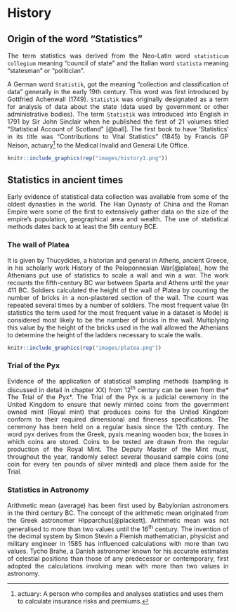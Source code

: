 # History {#history}
## Origin of the word “Statistics”  
<p style="text-align: justify;">The term statistics was derived from the Neo-Latin word `statisticum collegium` meaning “council of state" and the Italian word `statista` meaning "statesman" or "politician".</p>  

<p style="text-align: justify;">A German word `Statistik`, got the meaning "collection and classification of data" generally in the early 19th century. This word was first introduced by Gottfried Achenwall (1749). `Statistik` was  originally designated as a term for analysis of data about the state (data used by government or other administrative bodies). The term `Statistik` was introduced into English in 1791 by Sir John Sinclair when he published the first of 21 volumes titled "Statistical Account of Scotland" [@ball]. The first book to have 'Statistics' in its title was "Contributions to Vital Statistics" (1845) by Francis GP Neison, actuary^[actuary: A person who compiles and analyses statistics and uses them to calculate insurance risks and premiums.] to the Medical Invalid and General Life Office.</p>
```{r scotland, echo=FALSE,fig.cap='Statistical Account of Scotland by Sir John Sinclair (1749)',fig.height=4, fig.align='center'}
knitr::include_graphics(rep("images/history1.png"))
```
## Statistics in ancient times  

<p style="text-align: justify;">Early evidence of statistical data collection was available from some of the oldest dynasties in the world. The Han Dynasty of China and the Roman Empire were some of the first to extensively gather data on the size of the empire's population, geographical area and wealth. The use of statistical methods dates back to at least the 5th century BCE.</p>

### The wall of Platea  
<p style="text-align: justify;">It is given by Thucydides, a historian and general in Athens, ancient Greece, in his scholarly work History of the Peloponnesian War[@platea], how the Athenians put use of statistics to scale a wall and win a war. The work recounts the fifth-century BC war between Sparta and Athens until the year 411 BC. Soldiers calculated the height of the wall of Platea by counting the number of bricks in a non-plastered section of the wall. The count was repeated several times by a number of soldiers. The most frequent value (In statistics the term used for the most frequent value in a dataset is Mode) is considered most likely to be the number of bricks in the wall. Multiplying this value by the height of the bricks used in the wall allowed the Athenians to determine the height of the ladders necessary to scale the walls.</p>

```{r platea, echo=FALSE,fig.cap='Part of the wall of platea',fig.height=4, fig.align='center'}
knitr::include_graphics(rep("images/platea.png"))
```

### Trial of the Pyx  
<p style="text-align: justify;">Evidence of the application of statistical sampling methods (sampling is discussed in detail in chapter XX) from 12^th^ century can be seen from the* The Trial of the Pyx*. The Trial of the Pyx is a judicial ceremony in the United Kingdom to ensure that newly minted coins from the government owned mint (Royal mint) that produces coins for the United Kingdom conform to their required dimensional and fineness specifications. The ceremony has been held on a regular basis since the 12th century. The word pyx derives from the Greek, pyxis meaning wooden box; the boxes in which coins are stored. Coins to be tested are drawn from the regular production of the Royal Mint. The Deputy Master of the Mint must, throughout the year, randomly select several thousand sample coins (one coin for every ten pounds of silver minted) and place them aside for the Trial.</p>  

### Statistics in Astronomy

<p style="text-align: justify;">Arithmetic mean (average) has been first used by Babylonian astronomers in the third century BC. The concept of the arithmetic mean originated from the Greek astronomer Hipparchus[@plackett]. Arithmetic mean was not generalised to more than two values until the 16^th^ century. The invention of the decimal system by Simon Stevin a Flemish mathematician, physicist and military engineer in 1585 has influenced calculations with more than two values. Tycho Brahe, a Danish astronomer known for his accurate estimates of celestial positions than those of any predecessor or contemporary, first adopted the calculations involving mean with more than two values in astronomy.</p>

